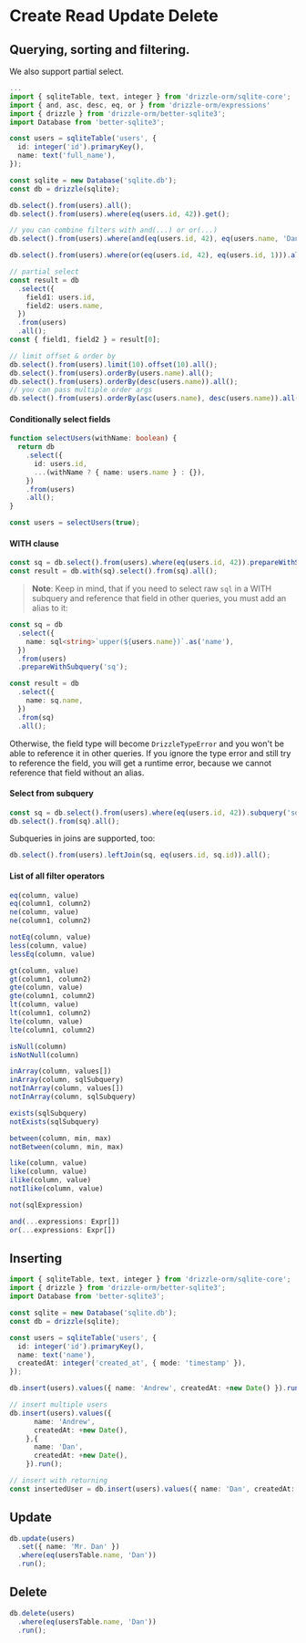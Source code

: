 # Create Read Update Delete

## Querying, sorting and filtering. 

We also support partial select.

```typescript copy
...
import { sqliteTable, text, integer } from 'drizzle-orm/sqlite-core';
import { and, asc, desc, eq, or } from 'drizzle-orm/expressions'
import { drizzle } from 'drizzle-orm/better-sqlite3';
import Database from 'better-sqlite3';

const users = sqliteTable('users', {
  id: integer('id').primaryKey(),
  name: text('full_name'),
});

const sqlite = new Database('sqlite.db');
const db = drizzle(sqlite);

db.select().from(users).all();
db.select().from(users).where(eq(users.id, 42)).get();

// you can combine filters with and(...) or or(...)
db.select().from(users).where(and(eq(users.id, 42), eq(users.name, 'Dan'))).all();

db.select().from(users).where(or(eq(users.id, 42), eq(users.id, 1))).all();

// partial select
const result = db
  .select({
    field1: users.id,
    field2: users.name,
  })
  .from(users)
  .all();
const { field1, field2 } = result[0];

// limit offset & order by
db.select().from(users).limit(10).offset(10).all();
db.select().from(users).orderBy(users.name).all();
db.select().from(users).orderBy(desc(users.name)).all();
// you can pass multiple order args
db.select().from(users).orderBy(asc(users.name), desc(users.name)).all();
```

#### Conditionally select fields

```typescript copy
function selectUsers(withName: boolean) {
  return db
    .select({
      id: users.id,
      ...(withName ? { name: users.name } : {}),
    })
    .from(users)
    .all();
}

const users = selectUsers(true);
```

#### WITH clause

```typescript copy
const sq = db.select().from(users).where(eq(users.id, 42)).prepareWithSubquery('sq');
const result = db.with(sq).select().from(sq).all();
```

> **Note**: Keep in mind, that if you need to select raw `sql` in a WITH subquery and reference that field in other queries, you must add an alias to it:

```typescript copy
const sq = db
  .select({
    name: sql<string>`upper(${users.name})`.as('name'),
  })
  .from(users)
  .prepareWithSubquery('sq');

const result = db
  .select({
    name: sq.name,
  })
  .from(sq)
  .all();
```

Otherwise, the field type will become `DrizzleTypeError` and you won't be able to reference it in other queries. If you ignore the type error and still try to reference the field, you will get a runtime error, because we cannot reference that field without an alias.

#### Select from subquery

```typescript copy
const sq = db.select().from(users).where(eq(users.id, 42)).subquery('sq');
db.select().from(sq).all();
```

Subqueries in joins are supported, too:

```typescript copy
db.select().from(users).leftJoin(sq, eq(users.id, sq.id)).all();
```

#### List of all filter operators

```typescript
eq(column, value)
eq(column1, column2)
ne(column, value)
ne(column1, column2)

notEq(column, value)
less(column, value)
lessEq(column, value)

gt(column, value)
gt(column1, column2)
gte(column, value)
gte(column1, column2)
lt(column, value)
lt(column1, column2)
lte(column, value)
lte(column1, column2)

isNull(column)
isNotNull(column)

inArray(column, values[])
inArray(column, sqlSubquery)
notInArray(column, values[])
notInArray(column, sqlSubquery)

exists(sqlSubquery)
notExists(sqlSubquery)

between(column, min, max)
notBetween(column, min, max)

like(column, value)
like(column, value)
ilike(column, value)
notIlike(column, value)

not(sqlExpression)

and(...expressions: Expr[])
or(...expressions: Expr[])
```

## Inserting

```typescript copy
import { sqliteTable, text, integer } from 'drizzle-orm/sqlite-core';
import { drizzle } from 'drizzle-orm/better-sqlite3';
import Database from 'better-sqlite3';

const sqlite = new Database('sqlite.db');
const db = drizzle(sqlite);

const users = sqliteTable('users', {
  id: integer('id').primaryKey(),
  name: text('name'),
  createdAt: integer('created_at', { mode: 'timestamp' }),
});

db.insert(users).values({ name: 'Andrew', createdAt: +new Date() }).run();

// insert multiple users
db.insert(users).values({
      name: 'Andrew',
      createdAt: +new Date(),
    },{
      name: 'Dan',
      createdAt: +new Date(),
    }).run();

// insert with returning
const insertedUser = db.insert(users).values({ name: 'Dan', createdAt: +new Date() }).returning().get()
```

## Update

```typescript copy
db.update(users)
  .set({ name: 'Mr. Dan' })
  .where(eq(usersTable.name, 'Dan'))
  .run();
```

## Delete 

```typescript copy
db.delete(users)
  .where(eq(usersTable.name, 'Dan'))
  .run();
```